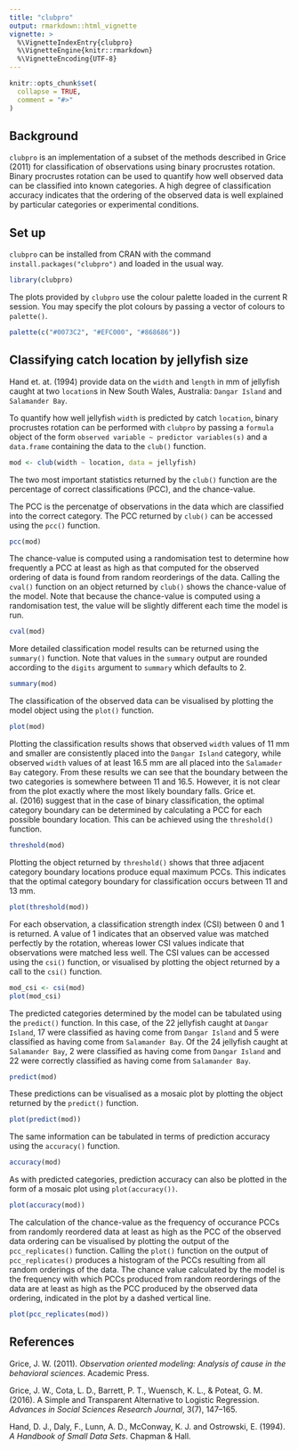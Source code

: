 ```yaml
---
title: "clubpro"
output: rmarkdown::html_vignette
vignette: >
  %\VignetteIndexEntry{clubpro}
  %\VignetteEngine{knitr::rmarkdown}
  %\VignetteEncoding{UTF-8}
---
```


```r
knitr::opts_chunk$set(
  collapse = TRUE,
  comment = "#>"
)
```

## Background

`clubpro` is an implementation of a subset of the methods described in Grice (2011) for classification of observations using binary procrustes rotation. Binary procrustes rotation can be used to quantify how well observed data can be classified into known categories. A high degree of classification accuracy indicates that the ordering of the observed data is well explained by particular categories or experimental conditions.

## Set up

`clubpro` can be installed from CRAN with the command `install.packages("clubpro")` and loaded in the usual way.

```r
library(clubpro)
```

The plots provided by `clubpro` use the colour palette loaded in the current R session. You may specify the plot colours by passing a vector of colours to `palette()`.

```r
palette(c("#0073C2", "#EFC000", "#868686"))
```

## Classifying catch location by jellyfish size

Hand et. at. (1994) provide data on the `width` and `length` in mm of jellyfish caught at two `location`s in New South Wales, Australia: `Dangar Island` and `Salamander Bay`.

To quantify how well jellyfish `width` is predicted by catch `location`, binary procrustes rotation can be performed with `clubpro` by passing a `formula` object of the form `observed variable ~ predictor variables(s)` and a `data.frame` containing the data to the `club()` function.

```r
mod <- club(width ~ location, data = jellyfish)
```

The two most important statistics returned by the `club()` function are the percentage of correct classifications (PCC), and the chance-value. 

The PCC is the percenatge of observations in the data which are classified into the correct category. The PCC returned by `club()` can be accessed using the `pcc()` function.

```r
pcc(mod)
```

The chance-value is computed using a randomisation test to determine how frequently a PCC at least as high as that computed for the observed ordering of data is found from random reorderings of the data. Calling the `cval()` function on an object returned by `club()` shows the chance-value of the model. Note that because the chance-value is computed using a randomisation test, the value will be slightly different each time the model is run.

```r
cval(mod)
```

More detailed classification model results can be returned using the `summary()` function. Note that values in the `summary` output are rounded according to the `digits` argument to `summary` which defaults to 2. 

```r
summary(mod)
```

The classification of the observed data can be visualised by plotting the model object using the `plot()` function.

```r
plot(mod)
```

Plotting the classification results shows that observed `width` values of 11 mm and smaller are consistently placed into the `Dangar Island` category, while observed `width` values of at least 16.5 mm are all placed into the `Salamader Bay` category. From these results we can see that the boundary between the two categories is somewhere between 11 and 16.5. However, it is not clear from the plot exactly where the most likely boundary falls. Grice et. al. (2016) suggest that in the case of binary classification, the optimal category boundary can be determined by calculating a PCC for each possible boundary location. This can be achieved using the `threshold()` function.

```r
threshold(mod)
```

Plotting the object returned by `threshold()` shows that three adjacent category boundary locations produce equal maximum PCCs. This indicates that the optimal category boundary for classification occurs between 11 and 13 mm.

```r
plot(threshold(mod))
```

For each observation, a classification strength index (CSI) between 0 and 1 is returned. A value of 1 indicates that an observed value was matched perfectly by the rotation, whereas lower CSI values indicate that observations were matched less well. The CSI values can be accessed using the `csi()` function, or visualised by plotting the object returned by a call to the `csi()` function.

```r
mod_csi <- csi(mod)
plot(mod_csi)
```

The predicted categories determined by the model can be tabulated using the `predict()` function. In this case, of the 22 jellyfish caught at `Dangar Island`, 17 were classified as having come from `Dangar Island` and 5 were classified as having come from `Salamander Bay`. Of the 24 jellyfish caught at `Salamander Bay`, 2 were classified as having come from `Dangar Island` and 22 were correctly classified as having come from `Salamander Bay`.

```r
predict(mod)
```

These predictions can be visualised as a mosaic plot by plotting the object returned by the `predict()` function.

```r
plot(predict(mod))
```

The same information can be tabulated in terms of prediction accuracy using the `accuracy()` function.

```r
accuracy(mod)
```

As with predicted categories, prediction accuracy can also be plotted in the form of a mosaic plot using `plot(accuracy())`.

```r
plot(accuracy(mod))
```

The calculation of the chance-value as the frequency of occurance PCCs from randomly reordered data at least as high as the PCC of the observed data ordering can be visualised by plotting the output of the `pcc_replicates()` function. Calling the `plot()` function on the output of `pcc_replicates()` produces a histogram of the PCCs resulting from all random orderings of the data. The chance value calculated by the model is the frequency with which PCCs produced from random reorderings of the data are at least as high as the PCC produced by the observed data ordering, indicated in the plot by a dashed vertical line.

```r
plot(pcc_replicates(mod))
```

## References

Grice, J. W. (2011). _Observation oriented modeling: Analysis of cause in the behavioral sciences_. Academic Press.

Grice, J. W., Cota, L. D., Barrett, P. T., Wuensch, K. L., & Poteat, G. M. (2016). A Simple and Transparent Alternative to Logistic Regression. _Advances in Social Sciences Research Journal_, 3(7), 147–165.

Hand, D. J., Daly, F., Lunn, A. D., McConway, K. J. and Ostrowski, E. (1994). _A Handbook of Small Data Sets_. Chapman & Hall.